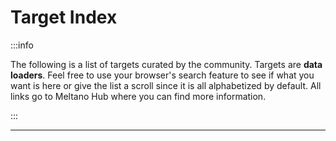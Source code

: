 
# Target Index

:::info

The following is a list of targets curated by the community. Targets are **data loaders**. Feel free
to use your browser's search feature to see if what you want is here or give the list a scroll since
it is all alphabetized by default. All links go to Meltano Hub where you can find more information.

:::

___

<PluginIndex type="loaders" />

